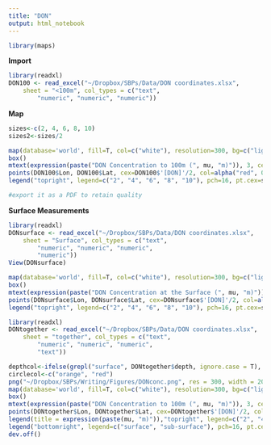 ```yaml
---
title: "DON"
output: html_notebook
---
```


```r
library(maps)
```


**Import**
```r
library(readxl)
DON100 <- read_excel("~/Dropbox/SBPs/Data/DON coordinates.xlsx", 
    sheet = "<100m", col_types = c("text", 
        "numeric", "numeric", "numeric"))
```

**Map**
```r
sizes<-c(2, 4, 6, 8, 10)
sizes2<-sizes/2

map(database='world', fill=T, col=c("white"), resolution=300, bg=c("lightblue"))
box()
mtext(expression(paste("DON Concentration to 100m (", mu, "m)")), 3, cex=2)
points(DON100$Lon, DON100$Lat, cex=DON100$'[DON]'/2, col=alpha("red", 0.7), pch=16)
legend("topright", legend=c("2", "4", "6", "8", "10"), pch=16, pt.cex=sizes2, col=alpha("red", 0.7))

#export it as a PDF to retain quality
```

**Surface Measurements**
```r
library(readxl)
DONsurface <- read_excel("~/Dropbox/SBPs/Data/DON coordinates.xlsx", 
    sheet = "Surface", col_types = c("text", 
        "numeric", "numeric", "numeric", 
        "numeric"))
View(DONsurface)
```

```r
map(database='world', fill=T, col=c("white"), resolution=300, bg=c("lightblue"))
box()
mtext(expression(paste("DON Concentration at the Surface (", mu, "m)")), 3, cex=2)
points(DONsurface$Lon, DONsurface$Lat, cex=DONsurface$'[DON]'/2, col=alpha("red", 0.7), pch=16)
legend("topright", legend=c("2", "4", "6", "8", "10"), pch=16, pt.cex=sizes2, col=alpha("red", 0.7))
```
```r
library(readxl)
DONtogether <- read_excel("~/Dropbox/SBPs/Data/DON coordinates.xlsx", 
    sheet = "together", col_types = c("text", 
        "numeric", "numeric", "numeric", 
        "text"))
```

```r
depthcol<-ifelse(grepl("surface", DONtogether$depth, ignore.case = T), "orange", "red")
circlecol<-c("orange", "red")
png("~/Dropbox/SBPs/Writing/Figures/DONconc.png", res = 300, width = 2000, height = 1500)
map(database='world', fill=T, col=c("white"), resolution=300, bg=c("lightblue"))
box()
mtext(expression(paste("DON Concentration to 100m (", mu, "m)")), 3, cex=2)
points(DONtogether$Lon, DONtogether$Lat, cex=DONtogether$'[DON]'/2, col=alpha(depthcol, 0.7), pch=16)
legend(title = expression(paste(mu, "m)")),"topright", legend=c("2", "4", "6", "8", "10"), pch=16, pt.cex=sizes2, col=alpha("darkgrey", 0.7))
legend("bottomright", legend=c("surface", "sub-surface"), pch=16, pt.cex=2, col=alpha(circlecol, 0.7))
dev.off()
```
